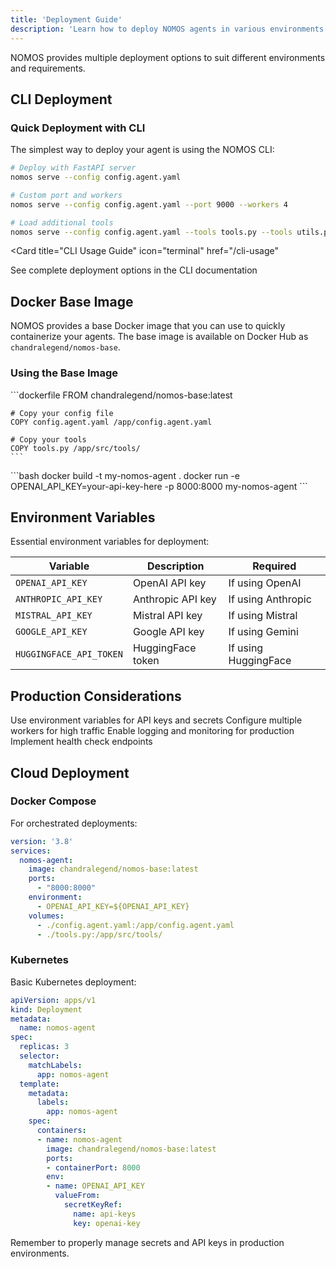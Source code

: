 ```yaml
---
title: 'Deployment Guide'
description: 'Learn how to deploy NOMOS agents in various environments'
---
```


NOMOS provides multiple deployment options to suit different environments and requirements.

## CLI Deployment

### Quick Deployment with CLI

The simplest way to deploy your agent is using the NOMOS CLI:

<CodeGroup>

```bash Basic Deployment
# Deploy with FastAPI server
nomos serve --config config.agent.yaml
```

```bash Custom Configuration
# Custom port and workers
nomos serve --config config.agent.yaml --port 9000 --workers 4
```

```bash With Tools
# Load additional tools
nomos serve --config config.agent.yaml --tools tools.py --tools utils.py
```

</CodeGroup>

<Card
  title="CLI Usage Guide"
  icon="terminal"
  href="/cli-usage"
>
  See complete deployment options in the CLI documentation
</Card>

## Docker Base Image

NOMOS provides a base Docker image that you can use to quickly containerize your agents. The base image is available on Docker Hub as `chandralegend/nomos-base`.

### Using the Base Image

<Steps>
  <Step title="Create a Dockerfile">
    ```dockerfile
    FROM chandralegend/nomos-base:latest

    # Copy your config file
    COPY config.agent.yaml /app/config.agent.yaml

    # Copy your tools
    COPY tools.py /app/src/tools/
    ```
  </Step>
  <Step title="Build and run your container">
    ```bash
    docker build -t my-nomos-agent .
    docker run -e OPENAI_API_KEY=your-api-key-here -p 8000:8000 my-nomos-agent
    ```
  </Step>
</Steps>

## Environment Variables

Essential environment variables for deployment:

| Variable | Description | Required |
|----------|-------------|----------|
| `OPENAI_API_KEY` | OpenAI API key | If using OpenAI |
| `ANTHROPIC_API_KEY` | Anthropic API key | If using Anthropic |
| `MISTRAL_API_KEY` | Mistral API key | If using Mistral |
| `GOOGLE_API_KEY` | Google API key | If using Gemini |
| `HUGGINGFACE_API_TOKEN` | HuggingFace token | If using HuggingFace |

## Production Considerations

<CardGroup cols={2}>
  <Card
    title="Security"
    icon="shield"
  >
    Use environment variables for API keys and secrets
  </Card>
  <Card
    title="Scaling"
    icon="chart-line"
  >
    Configure multiple workers for high traffic
  </Card>
  <Card
    title="Monitoring"
    icon="chart-mixed"
  >
    Enable logging and monitoring for production
  </Card>
  <Card
    title="Health Checks"
    icon="heart-pulse"
  >
    Implement health check endpoints
  </Card>
</CardGroup>

## Cloud Deployment

### Docker Compose

For orchestrated deployments:

```yaml
version: '3.8'
services:
  nomos-agent:
    image: chandralegend/nomos-base:latest
    ports:
      - "8000:8000"
    environment:
      - OPENAI_API_KEY=${OPENAI_API_KEY}
    volumes:
      - ./config.agent.yaml:/app/config.agent.yaml
      - ./tools.py:/app/src/tools/
```

### Kubernetes

Basic Kubernetes deployment:

```yaml
apiVersion: apps/v1
kind: Deployment
metadata:
  name: nomos-agent
spec:
  replicas: 3
  selector:
    matchLabels:
      app: nomos-agent
  template:
    metadata:
      labels:
        app: nomos-agent
    spec:
      containers:
      - name: nomos-agent
        image: chandralegend/nomos-base:latest
        ports:
        - containerPort: 8000
        env:
        - name: OPENAI_API_KEY
          valueFrom:
            secretKeyRef:
              name: api-keys
              key: openai-key
```

<Warning>
Remember to properly manage secrets and API keys in production environments.
</Warning>
